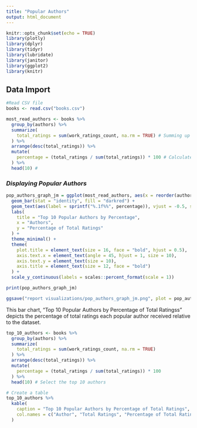 ```yaml
---
title: "Popular Authors"
output: html_document
---
```


```r
knitr::opts_chunk$set(echo = TRUE)
library(plotly)
library(dplyr)
library(tidyr)
library(lubridate)
library(janitor)
library(ggplot2)
library(knitr)
```

## Data Import
```r
#Read CSV file 
books <- read.csv("books.csv")
```

```r
most_read_authors <- books %>%
  group_by(authors) %>%
  summarize(
    total_ratings = sum(work_ratings_count, na.rm = TRUE) # Summing up ratings for each author
  ) %>%
  arrange(desc(total_ratings)) %>%
  mutate(
    percentage = (total_ratings / sum(total_ratings)) * 100 # Calculate percentage of total ratings
  ) %>%
  head(10) #
```

### *Displaying  Popular Authors*
```r
pop_authors_graph_jm = ggplot(most_read_authors, aes(x = reorder(authors, -percentage), y = percentage)) +
  geom_bar(stat = "identity", fill = "darkred") +
  geom_text(aes(label = sprintf("%.1f%%", percentage)), vjust = -0.5, size = 4) + 
  labs(
    title = "Top 10 Popular Authors by Percentage",
    x = "Authors",
    y = "Percentage of Total Ratings"
  ) +
  theme_minimal() +
  theme(
    plot.title = element_text(size = 16, face = "bold", hjust = 0.5), 
    axis.text.x = element_text(angle = 45, hjust = 1, size = 10),
    axis.text.y = element_text(size = 10),
    axis.title = element_text(size = 12, face = "bold")
  ) +
  scale_y_continuous(labels = scales::percent_format(scale = 1)) 

print(pop_authors_graph_jm)

ggsave("report visualizations/pop_authors_graph_jm.png", plot = pop_authors_graph_jm, width = 10, height = 6)
```


This bar chart, "Top 10 Popular Authors by Percentage of Total Ratingss" depicts the percentage of total ratings each popular author received relative to the dataset.

```r
top_10_authors <- books %>%
  group_by(authors) %>%
  summarize(
    total_ratings = sum(work_ratings_count, na.rm = TRUE)
  ) %>%
  arrange(desc(total_ratings)) %>%
  mutate(
    percentage = (total_ratings / sum(total_ratings)) * 100
  ) %>%
  head(10) # Select the top 10 authors

# Create a table
top_10_authors %>%
  kable(
    caption = "Top 10 Popular Authors by Percentage of Total Ratings",
    col.names = c("Author", "Total Ratings", "Percentage of Total Ratings")
  )
```

